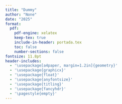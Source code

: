 ```yaml
---
title: "Dummy"
author: "None"
date: "2025"
format:
  pdf:
    pdf-engine: xelatex
    keep-tex: true
    include-in-header: portada.tex
    toc: false
    number-sections: false
fontsize: 11.8pt
header-includes:
  - '\usepackage[a4paper, margin=1.2in]{geometry}'
  - '\usepackage{graphicx}'
  - '\usepackage{float}'
  - '\usepackage{anyfontsize}'
  - '\usepackage{titling}'
  - '\usepackage{fancyhdr}'
  - '\pagestyle{empty}'
---
```


```{=latex}
\maketitle
```
